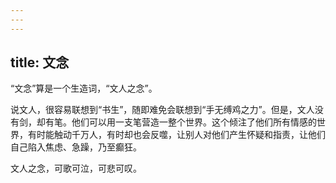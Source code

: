 ```yaml
---
---
---
```

title: 文念
---




“文念”算是一个生造词，“文人之念”。

说文人，很容易联想到“书生”，随即难免会联想到“手无缚鸡之力”。但是，文人没有剑，却有笔。他们可以用一支笔营造一整个世界。这个倾注了他们所有情感的世界，有时能触动千万人，有时却也会反噬，让别人对他们产生怀疑和指责，让他们自己陷入焦虑、急躁，乃至癫狂。

文人之念，可歌可泣，可悲可叹。
